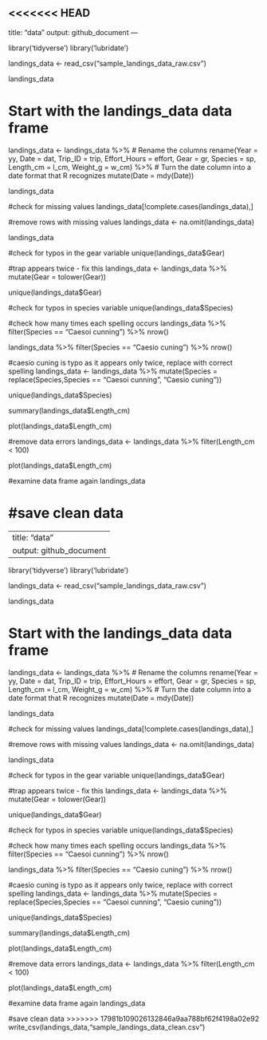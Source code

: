 <<<<<<< HEAD
---
title: "data"
output: github_document
---

library('tidyverse')
library('lubridate')

landings_data <- read_csv("sample_landings_data_raw.csv")

landings_data

# Start with the landings_data data frame
landings_data <- landings_data %>%
  # Rename the columns
  rename(Year = yy,
         Date = dat,
         Trip_ID = trip,
         Effort_Hours = effort,
         Gear = gr,
         Species = sp,
         Length_cm = l_cm,
         Weight_g = w_cm) %>%
  # Turn the date column into a date format that R recognizes
  mutate(Date = mdy(Date)) 

landings_data

#check for missing values
landings_data[!complete.cases(landings_data),]

#remove rows with missing values
landings_data <- na.omit(landings_data)

landings_data

#check for typos in the gear variable
unique(landings_data$Gear)

#trap appears twice - fix this
landings_data <- landings_data %>%
  mutate(Gear = tolower(Gear))

unique(landings_data$Gear)

#check for typos in species variable
unique(landings_data$Species)

#check how many times each spelling occurs
landings_data %>%
  filter(Species == "Caesoi cunning") %>%
  nrow()
  
landings_data %>%
  filter(Species == "Caesio cuning") %>%
  nrow()
  
#caesio cuning is typo as it appears only twice, replace with correct spelling 
landings_data <- landings_data %>%
  mutate(Species = replace(Species,Species == "Caesoi cunning", "Caesio cuning"))

unique(landings_data$Species)

summary(landings_data$Length_cm)

plot(landings_data$Length_cm)

#remove data errors
landings_data <- landings_data %>%
  filter(Length_cm < 100)

plot(landings_data$Length_cm)

#examine data frame again
landings_data

#save clean data
=======
---
title: "data"
output: github_document
---

library('tidyverse')
library('lubridate')

landings_data <- read_csv("sample_landings_data_raw.csv")

landings_data

# Start with the landings_data data frame
landings_data <- landings_data %>%
  # Rename the columns
  rename(Year = yy,
         Date = dat,
         Trip_ID = trip,
         Effort_Hours = effort,
         Gear = gr,
         Species = sp,
         Length_cm = l_cm,
         Weight_g = w_cm) %>%
  # Turn the date column into a date format that R recognizes
  mutate(Date = mdy(Date)) 

landings_data

#check for missing values
landings_data[!complete.cases(landings_data),]

#remove rows with missing values
landings_data <- na.omit(landings_data)

landings_data

#check for typos in the gear variable
unique(landings_data$Gear)

#trap appears twice - fix this
landings_data <- landings_data %>%
  mutate(Gear = tolower(Gear))

unique(landings_data$Gear)

#check for typos in species variable
unique(landings_data$Species)

#check how many times each spelling occurs
landings_data %>%
  filter(Species == "Caesoi cunning") %>%
  nrow()
  
landings_data %>%
  filter(Species == "Caesio cuning") %>%
  nrow()
  
#caesio cuning is typo as it appears only twice, replace with correct spelling 
landings_data <- landings_data %>%
  mutate(Species = replace(Species,Species == "Caesoi cunning", "Caesio cuning"))

unique(landings_data$Species)

summary(landings_data$Length_cm)

plot(landings_data$Length_cm)

#remove data errors
landings_data <- landings_data %>%
  filter(Length_cm < 100)

plot(landings_data$Length_cm)

#examine data frame again
landings_data

#save clean data
>>>>>>> 17981b109026132846a9aa788bf62f4198a02e92
write_csv(landings_data,"sample_landings_data_clean.csv")